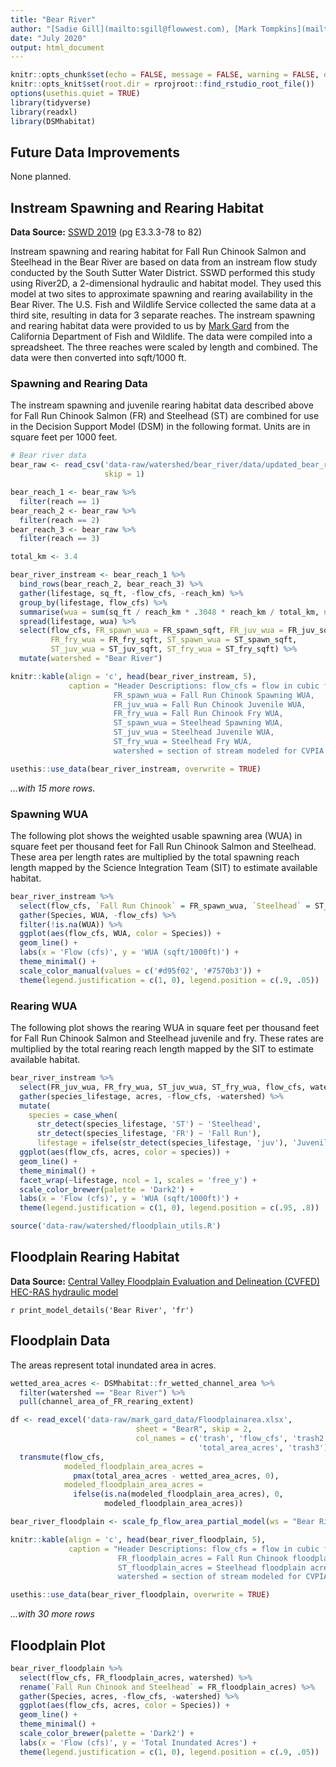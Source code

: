 ```yaml
---
title: "Bear River"
author: "[Sadie Gill](mailto:sgill@flowwest.com), [Mark Tompkins](mailto:mtompkins@flowwest.com)" 
date: "July 2020"
output: html_document
---
```

```r
knitr::opts_chunk$set(echo = FALSE, message = FALSE, warning = FALSE, out.width = '100%')
knitr::opts_knit$set(root.dir = rprojroot::find_rstudio_root_file())
options(usethis.quiet = TRUE)
library(tidyverse)
library(readxl)
library(DSMhabitat)
```
## Future Data Improvements
None planned. 

## Instream Spawning and Rearing Habitat

**Data Source:** [SSWD 2019](https://cvpiahabitat-r-package.s3-us-west-2.amazonaws.com/cvpia-sit-model-inputs/SSWD_Bear_River_2019.pdf){target="_blank"} (pg E3.3.3-78 to 82)

Instream spawning and rearing habitat for Fall Run Chinook Salmon and Steelhead in the Bear River are based on data from an instream flow study conducted by the South Sutter Water District. SSWD performed this study using River2D, a 2-dimensional hydraulic and habitat model. They used this model at two sites to approximate spawning and rearing availability in the Bear River. The U.S. Fish and Wildlife Service collected the same data at a third site, resulting in data for 3 separate reaches. The instream spawning and rearing habitat data were provided to us by [Mark Gard](mailto:Mark.Gard@Wildlife.ca.gov) from the California Department of Fish and Wildlife. The data were compiled into a spreadsheet. The three reaches were scaled by length and combined. The data were then converted into sqft/1000 ft.  

### Spawning and Rearing Data
The instream spawning and juvenile rearing habitat data described above for Fall Run Chinook Salmon (FR) and Steelhead (ST) are combined for use in the Decision Support Model (DSM) in the following format. Units are in square feet per 1000 feet.
```r
# Bear river data 
bear_raw <- read_csv('data-raw/watershed/bear_river/data/updated_bear_river_instream.csv',
                     skip = 1)

bear_reach_1 <- bear_raw %>% 
  filter(reach == 1) 
bear_reach_2 <- bear_raw %>% 
  filter(reach == 2) 
bear_reach_3 <- bear_raw %>% 
  filter(reach == 3) 

total_km <- 3.4

bear_river_instream <- bear_reach_1 %>% 
  bind_rows(bear_reach_2, bear_reach_3) %>% 
  gather(lifestage, sq_ft, -flow_cfs, -reach_km) %>%
  group_by(lifestage, flow_cfs) %>%
  summarise(wua = sum(sq_ft / reach_km * .3048 * reach_km / total_km, na.rm = TRUE)) %>%
  spread(lifestage, wua) %>% 
  select(flow_cfs, FR_spawn_wua = FR_spawn_sqft, FR_juv_wua = FR_juv_sqft, 
         FR_fry_wua = FR_fry_sqft, ST_spawn_wua = ST_spawn_sqft, 
         ST_juv_wua = ST_juv_sqft, ST_fry_wua = ST_fry_sqft) %>%
  mutate(watershed = "Bear River")

knitr::kable(align = 'c', head(bear_river_instream, 5), 
             caption = "Header Descriptions: flow_cfs = flow in cubic feet per second, 
                       FR_spawn_wua = Fall Run Chinook Spawning WUA, 
                       FR_juv_wua = Fall Run Chinook Juvenile WUA, 
                       FR_fry_wua = Fall Run Chinook Fry WUA, 
                       ST_spawn_wua = Steelhead Spawning WUA, 
                       ST_juv_wua = Steelhead Juvenile WUA, 
                       ST_fry_wua = Steelhead Fry WUA,
                       watershed = section of stream modeled for CVPIA SDM")

usethis::use_data(bear_river_instream, overwrite = TRUE)
```

*...with 15 more rows.* 

### Spawning WUA 

The following plot shows the weighted usable spawning area (WUA) in square feet per thousand feet for Fall Run Chinook Salmon and Steelhead. These area per length rates are multiplied by the total spawning reach length mapped by the Science Integration Team (SIT) to estimate available habitat. 

``` r
bear_river_instream %>% 
  select(flow_cfs, `Fall Run Chinook` = FR_spawn_wua, `Steelhead` = ST_spawn_wua) %>% 
  gather(Species, WUA, -flow_cfs) %>% 
  filter(!is.na(WUA)) %>% 
  ggplot(aes(flow_cfs, WUA, color = Species)) +
  geom_line() +
  labs(x = 'Flow (cfs)', y = 'WUA (sqft/1000ft)') + 
  theme_minimal() + 
  scale_color_manual(values = c('#d95f02', '#7570b3')) +
  theme(legend.justification = c(1, 0), legend.position = c(.9, .05))
```

### Rearing WUA
The following plot shows the rearing WUA in square feet per thousand feet for Fall Run Chinook Salmon and Steelhead juvenile and fry. These rates are multiplied by the total rearing reach length mapped by the SIT to estimate available habitat. 
``` r
bear_river_instream %>% 
  select(FR_juv_wua, FR_fry_wua, ST_juv_wua, ST_fry_wua, flow_cfs, watershed) %>%
  gather(species_lifestage, acres, -flow_cfs, -watershed) %>% 
  mutate(
    species = case_when( 
      str_detect(species_lifestage, 'ST') ~ 'Steelhead', 
      str_detect(species_lifestage, 'FR') ~ 'Fall Run'),
      lifestage = ifelse(str_detect(species_lifestage, 'juv'), 'Juvenile', 'Fry')) %>% 
  ggplot(aes(flow_cfs, acres, color = species)) +
  geom_line() +
  theme_minimal() +
  facet_wrap(~lifestage, ncol = 1, scales = 'free_y') +
  scale_color_brewer(palette = 'Dark2') +
  labs(x = 'Flow (cfs)', y = 'WUA (sqft/1000ft)') + 
  theme(legend.justification = c(1, 0), legend.position = c(.95, .8))
```

```r
source('data-raw/watershed/floodplain_utils.R')
```

## Floodplain Rearing Habitat
**Data Source:** [Central Valley Floodplain Evaluation and Delineation (CVFED) HEC-RAS hydraulic model](https://s3-us-west-2.amazonaws.com/cvpiahabitat-r-package/cvpia-sit-model-inputs/CombinedTM_IQAR_Final-FULL-REPORT_20140206.pdf){target="_blank"}

`r print_model_details('Bear River', 'fr')`

## Floodplain Data
The areas represent total inundated area in acres.
```r
wetted_area_acres <- DSMhabitat::fr_wetted_channel_area %>% 
  filter(watershed == "Bear River") %>% 
  pull(channel_area_of_FR_rearing_extent)

df <- read_excel('data-raw/mark_gard_data/Floodplainarea.xlsx', 
                            sheet = "BearR", skip = 2, 
                            col_names = c('trash', 'flow_cfs', 'trash2', 
                                          'total_area_acres', 'trash3')) %>% 
  transmute(flow_cfs,  
            modeled_floodplain_area_acres = 
              pmax(total_area_acres - wetted_area_acres, 0),
            modeled_floodplain_area_acres = 
              ifelse(is.na(modeled_floodplain_area_acres), 0,
                     modeled_floodplain_area_acres))

bear_river_floodplain <- scale_fp_flow_area_partial_model(ws = "Bear River", df)

knitr::kable(align = 'c', head(bear_river_floodplain, 5), 
             caption = "Header Descriptions: flow_cfs = flow in cubic feet per second,
                        FR_floodplain_acres = Fall Run Chinook floodplain acres,
                        ST_floodplain_acres = Steelhead floodplain acres,
                        watershed = section of stream modeled for CVPIA SDM") 

usethis::use_data(bear_river_floodplain, overwrite = TRUE)
```

*...with 30 more rows*

## Floodplain Plot
```r
bear_river_floodplain %>% 
  select(flow_cfs, FR_floodplain_acres, watershed) %>% 
  rename(`Fall Run Chinook and Steelhead` = FR_floodplain_acres) %>% 
  gather(Species, acres, -flow_cfs, -watershed) %>% 
  ggplot(aes(flow_cfs, acres, color = Species)) +
  geom_line() +
  theme_minimal() +
  scale_color_brewer(palette = 'Dark2') +
  labs(x = 'Flow (cfs)', y = 'Total Inundated Acres') +
  theme(legend.justification = c(1, 0), legend.position = c(.9, .05)) 
```
